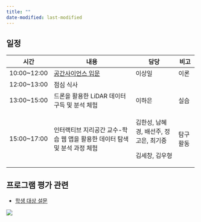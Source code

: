 ```yaml
---
title: ""
date-modified: last-modified
---
```


## 일정

+--------------+----------------------------------------------------------------------------+----------------------------------------+----------------+
| 시간         | 내용                                                                       | 담당                                   | 비고           |
+==============+============================================================================+========================================+================+
| 10:00\~12:00 | [공간사이언스 입문](공간사이언스 입문(압축1).pdf)                          | 이상일                                 | 이론           |
+--------------+----------------------------------------------------------------------------+----------------------------------------+----------------+
| 12:00\~13:00 | 점심 식사                                                                  |                                        |                |
+--------------+----------------------------------------------------------------------------+----------------------------------------+----------------+
| 13:00\~15:00 | 드론을 활용한 LiDAR 데이터 구득 및 분석 체험                               | 이하은                                 | 실습           |
+--------------+----------------------------------------------------------------------------+----------------------------------------+----------------+
| 15:00\~17:00 | 인터랙티브 지리공간 교수-학습 웹 앱을 활용한 데이터 탐색 및 분석 과정 체험 | 김한성, 남혜경, 배선주, 정고은, 최기중 | 탐구활동       |
|              |                                                                            |                                        |                |
|              |                                                                            | 김세창, 김우형                         |                |
+--------------+----------------------------------------------------------------------------+----------------------------------------+----------------+

## 프로그램 평가 관련

-   [학생 대상 설문](https://forms.gle/6WooVfPwpoj3bUHe7)

![](images/clipboard-2845958978.png)
